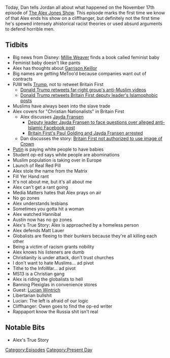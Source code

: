 {{DEFAULTSORT:
    #_EPISODE_0108:November 30, 2017
}}{{Episode
    | title           = November 30, 2017
    | caption         = Listen to this episode on [https://knowledgefight.libsyn.com/knowledge-fight-nov-30-2017 Libsyn] [https://open.spotify.com/episode/29nZaxfuH7XJtWVtGYxv5U Spotify], Read the [[Transcript/108: November 30, 2017|Unofficial Transcript]]
    | episodeNumber   = 108
    | length          = 02:16:18
    | airDate         = December 1, 2017
    | coverageDate    = November 30, 2017
    | episodeType     = [[:Category:Present Day|Present Day]]
    | appearance      = [[Millie Weaver]], [[Garrison Keillor]], [[Matt Lauer]], [[Lucian Wintrich]], [[Owen Shroyer]], [[Jon Rappoport]]
    | beverage        = Gumballhead
    | previousEpisode = [[107: December 12, 2014]]
    | nextEpisode     = [[109: December 4, 2017]]
}}

{{Stub}}

Today, Dan tells Jordan all about what happened on the November 17th episode of [[The Alex Jones Show]]. This episode marks the first time we know of that Alex ends his show on a cliffhanger, but definitely not the first time he's spewed intensely ahistorical racist theories or used absurd arguments to defend horrible men.

==Tidbits==

*Big news from Disney: [[Millie Weaver]] finds a book called feminist baby
*Feminist baby doesn't like pants
*Alex has thoughts about [[Garrison Keillor]]
*Big names are getting MeToo'd because companies want out of contracts
*PJW tells [[Donald Trump|Trump]], not to retweet Britain First
**[https://www.bbc.com/news/world-us-canada-42166663 Donald Trump retweets far-right group's anti-Muslim videos]
**[https://www.independent.co.uk/news/world/americas/us-politics/donald-trump-britain-first-retweet-muslim-migrants-jayda-fransen-deputy-leader-a8082001.html Donald Trump retweets Britain First deputy leader's Islamophobic posts]
*Muslims have always been into the slave trade
*Alex covers for "Christian Nationalists" in Britain First
**Alex discusses [[Jayda Fransen]]
***[https://www.irishtimes.com/news/crime-and-law/senior-figures-in-britain-first-group-arrested-at-belfast-court-1.3327365 Deputy leader Jayda Fransen to face questions over alleged anti-Islamic Facebook post]
***[https://www.bbc.com/news/uk-northern-ireland-42351026 Britain First's Paul Golding and Jayda Fransen arrested]
**Dan discusses the story: [https://www.bbc.com/news/uk-politics-28967196 Britain First not authorized to use image of Crown]
*[[Vladimir Putin|Putin]] is paying white people to have babies
*Student op-ed says white people are abominations
*Muslim population is taking over in Europe
*Launch of Real Red Pill
*Alex stole the name from the Matrix
*Fill Yer Hand rant
*It's not about me, but it's all about me
*Alex can't get a rant going
*Media Matters hates that Alex prays on air
*No go zones
*Alex understands lesbians
*Sometimes you gotta hit a woman
*Alex watched Hannibal
*Austin now has no go zones
*Alex's True Story: Alex is approached by a homeless person
*Alex defends Matt Lauer
*Globalists are fleeing to their bunkers because they're all killing each other
*Being a victim of racism grants nobility
*Alex knows his listeners are dumb
*Christianity is under attack, don't trust churches
*I don't want to hate Muslims... ad pivot
*Tithe to the InfoWar... ad pivot
*MS13 is a Christian gang
*Alex is riding the globalists to hell
*Banning Plexiglas in convenience stores
*Guest: [[Lucian Wintrich]]
*Libertarian bullshit
*Lucian: The left is afraid of our logic
*Cliffhanger: Owen goes to find the op-ed writer
*Rappaport know the Russia shit isn't real

==Notable Bits==

*Alex's True Story

[[Category:Episodes]]
[[Category:Present Day]]
